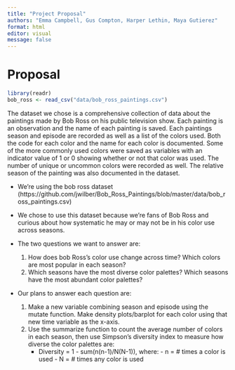 ```yaml
---
title: "Project Proposal"
authors: "Emma Campbell, Gus Compton, Harper Lethin, Maya Gutierez"
format: html
editor: visual
message: false
---
```


# Proposal

```r
library(readr)
bob_ross <- read_csv("data/bob_ross_paintings.csv")

```

The dataset we chose is a comprehensive collection of data about the paintings made by Bob Ross on his public television show. Each painting is an observation and the name of each painting is saved. Each paintings season and episode are recorded as well as a list of the colors used. Both the code for each color and the name for each color is documented. Some of the more commonly used colors were saved as variables with an indicator value of 1 or 0 showing whether or not that color was used. The number of unique or uncommon colors were recorded as well. The relative season of the painting was also documented in the dataset.

-   We're using the bob ross dataset (https://github.com/jwilber/Bob_Ross_Paintings/blob/master/data/bob_ross_paintings.csv)\

-   We chose to use this dataset because we're fans of Bob Ross and curious about how systematic he may or may not be in his color use across seasons.
-   The two questions we want to answer are:
    1.  How does bob Ross's color use change across time? Which colors are most popular in each season?
    2.  Which seasons have the most diverse color palettes? Which seasons have the most abundant color palettes?
-   Our plans to answer each question are:
    1.  Make a new variable combining season and episode using the mutate function. Make density plots/barplot for each color using that new time variable as the x-axis.
    2.  Use the summarize function to count the average number of colors in each season, then use Simpson's diversity index to measure how diverse the color palettes are:
        -   Diversity = 1 - sum(n(n-1)/N(N-1)), where: - n = \# times a color is used - N = \# times any color is used

